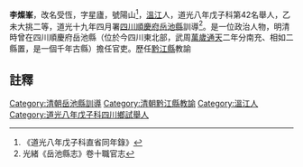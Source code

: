 {{明清人物信息框
| 姓名 =李燦峯
| 最高職務 = [[四川|四川]][[岳池縣|岳池縣]][[訓導|訓導]]
| 國家 = 大清
| 籍貫 = [[溫江|溫江]]
| 字號 = 改名受恆，字星廬，號陽山
| 出生日期 = 嘉慶丁卯年九月二十九日
| 逝世日期 = ？年？月？日
| 墓葬 = 
| 配偶 =  
| 親屬 = 曾祖李昂、祖李國柱、父李仕清
| 出身 =舉人 
| 著作 =  
*
}}
'''李燦峯'''{{BD|1807年|10月29日|？年||}}，改名受恆，字星廬，號陽山<ref>《道光八年戊子科直省同年錄》</ref>，[[溫江|溫江]]人，道光八年戊子科第42名舉人，乙未大挑二等，道光十九年四月署[[四川|四川]][[順慶府|順慶府]][[岳池縣|岳池縣]]訓導<ref>光緒《岳池縣志》卷十職官志</ref>。是一位政治人物，明清時曾在四川順慶府岳池縣（位於今四川東北部，武周[[萬歲通天|萬歲通天]]二年分南充、相如二縣置，是一個千年古縣）擔任官吏。歷任[[黔江縣|黔江縣]]教諭
==註釋==
{{reflist}}
{{清朝人物小作品}}
[[Category:清朝岳池縣訓導|Category:清朝岳池縣訓導]]
[[Category:清朝黔江縣教諭|Category:清朝黔江縣教諭]]
[[Category:溫江人|Category:溫江人]]
[[Category:道光八年戊子科四川鄉試舉人|Category:道光八年戊子科四川鄉試舉人]]